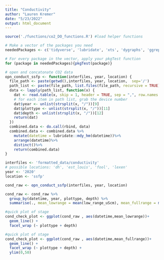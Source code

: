 ```yaml
---
title: "Conductivity"
author: "Lauren Kremer"
date: "5/23/2022"
output: html_document
---
```


```r

source('./functions/co2_DO_functions.R') #load helper functions

# Make a vector of the packages you need
neededPackages <- c('tidyverse', 'lubridate', 'xts', 'dygraphs', 'ggrepel','knitr', 'plotly') #tools for plot titles 

# For every package in the vector, apply your pkgTest function
for (package in neededPackages){pkgTest(package)}
```

```r
# open and concatonate CO2 data
opn_conduct_ssfp <- function(interfiles, year, location) {
  file_path <- paste(getwd(),interfiles, year, location,  sep='/')
  path_list <- paste(file_path, list.files(file_path, recursive = TRUE), sep= '/')
  data <- lapply(path_list, function(x) {
    dat <- read.table(x, skip = 1, header = TRUE, sep = ",", row.names = NULL, as.is = TRUE)
    # for each item in path list, grab the device number
    dat$year <- unlist(strsplit(x, "/"))[9]
    dat$plottype <- unlist(strsplit(x, "/"))[11]
    dat$depth <- unlist(strsplit(x, "/"))[12]
    return(dat)
  })
  combined.data <- do.call(rbind, data)
  combined.data <- combined.data %>%
    mutate(datetime = lubridate::mdy_hm(datetime))%>%
    arrange(datetime)%>%
    distinct()%>%
    return(combined.data)
}
```

 
```r
interfiles <- 'formatted_data/conductivity'
# possible locations: 'dh', 'est_louis', 'fool', 'lexen'
year <- '2020'
location <- 'ssfp'
```

```r

cond_raw <- opn_conduct_ssfp(interfiles, year, location)

cond_raw <- cond_raw %>% 
  group_by(datetime, year, plottype, depth) %>% 
  summarise(., mean_lowrange = mean(low_range_uScm), mean_fullrange = mean(full_range_uScm))
```


```r
#quick plot of stage
cond_check_plot <- ggplot(cond_raw , aes(datetime,mean_lowrange))+
  geom_line() +
  facet_wrap (~ plottype + depth)


```

```r
#quick plot of stage
cond_check_plot <- ggplot(cond_raw , aes(datetime,mean_fullrange))+
  geom_line() +
  facet_wrap (~ plottype + depth) +
  ylim(0,50)
```


